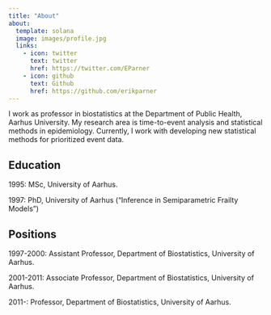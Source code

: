 ```yaml
---
title: "About"
about:
  template: solana
  image: images/profile.jpg
  links:
    - icon: twitter
      text: twitter
      href: https://twitter.com/EParner
    - icon: github
      text: Github
      href: https://github.com/erikparner
---
```


I work as professor in biostatistics at the Department of Public Health, Aarhus University. My research area is time-to-event analysis and statistical methods in epidemiology. Currently, I work with developing new statistical methods for prioritized event data.

## Education

1995:	MSc, University of Aarhus.
        
1997: PhD, University of Aarhus (“Inference in Semiparametric Frailty Models”)

## Positions

1997-2000: Assistant Professor, Department of Biostatistics, University of Aarhus.

2001-2011: Associate Professor, Department of Biostatistics, University of Aarhus.

2011-: Professor, Department of Biostatistics, University of Aarhus.

